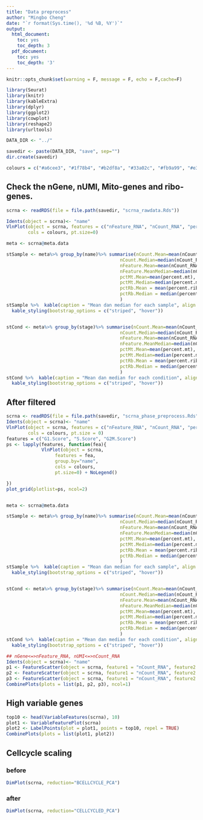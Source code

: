 ```yaml
---
title: "Data preprocess"
author: "Mingbo Cheng"
date: "`r format(Sys.time(), '%d %B, %Y')`"
output:
  html_document:
    toc: yes
    toc_depth: 3
  pdf_document:
    toc: yes
    toc_depth: '3'
---
```



```r
knitr::opts_chunk$set(warning = F, message = F, echo = F,cache=F)
```


```r
library(Seurat)
library(knitr)
library(kableExtra)
library(dplyr)
library(ggplot2)
library(cowplot)
library(reshape2)
library(urltools)

DATA_DIR <- "../"

savedir <- paste(DATA_DIR, "save", sep="")
dir.create(savedir)

colours = c("#a6cee3", "#1f78b4", "#b2df8a", "#33a02c", "#fb9a99", "#e31a1c", "#fdbf6f", "#ff7f00", "#cab2d6", "#6a3d9a", "#ffff99")
```

## Check the nGene, nUMI, Mito-genes and ribo-genes.

```r
scrna <- readRDS(file = file.path(savedir, "scrna_rawdata.Rds"))

Idents(object = scrna)<- "name"
VlnPlot(object = scrna, features = c("nFeature_RNA", "nCount_RNA", "percent.mt", "percent.ribo"), ncol=2,
        cols = colours, pt.size=0)

meta <- scrna@meta.data

stSample <- meta%>% group_by(name)%>% summarise(nCount.Mean=mean(nCount_RNA),
                                          nCount.Median=median(nCount_RNA),
                                          nFeature.Mean=mean(nCount_RNA),
                                          nFeature.MeanMedian=median(nCount_RNA),
                                          pctMt.Mean=mean(percent.mt),
                                          pctMt.Median=median(percent.mt),
                                          pctRb.Mean = mean(percent.ribo),
                                          pctRb.Median = median(percent.ribo)
                                          )
stSample %>%  kable(caption = "Mean dan median for each sample", align = 'c') %>% 
  kable_styling(bootstrap_options = c("striped", "hover"))


stCond <- meta%>% group_by(stage)%>% summarise(nCount.Mean=mean(nCount_RNA),
                                          nCount.Median=median(nCount_RNA),
                                          nFeature.Mean=mean(nCount_RNA),
                                          nFeature.MeanMedian=median(nCount_RNA),
                                          pctMt.Mean=mean(percent.mt),
                                          pctMt.Median=median(percent.mt),
                                          pctRb.Mean = mean(percent.ribo),
                                          pctRb.Median = median(percent.ribo)
                                          )
stCond %>%  kable(caption = "Mean dan median for each condition", align = 'c') %>% 
  kable_styling(bootstrap_options = c("striped", "hover"))


```



## After filtered

```r

scrna <- readRDS(file = file.path(savedir, "scrna_phase_preprocess.Rds"))
Idents(object = scrna)<- "name"
VlnPlot(object = scrna, features = c("nFeature_RNA", "nCount_RNA", "percent.mt", "percent.ribo"), ncol=2,
        cols = colours, pt.size = 0)
features = c("G1.Score", "S.Score", "G2M.Score")
ps <- lapply(features, function(fea){
             VlnPlot(object = scrna, 
                  features = fea,
                  group.by="name",
                  cols = colours, 
                  pt.size=0) + NoLegend()

})
plot_grid(plotlist=ps, ncol=2)


meta <- scrna@meta.data

stSample <- meta%>% group_by(name)%>% summarise(nCount.Mean=mean(nCount_RNA),
                                          nCount.Median=median(nCount_RNA),
                                          nFeature.Mean=mean(nCount_RNA),
                                          nFeature.MeanMedian=median(nCount_RNA),
                                          pctMt.Mean=mean(percent.mt),
                                          pctMt.Median=median(percent.mt),
                                          pctRb.Mean = mean(percent.ribo),
                                          pctRb.Median = median(percent.ribo)
                                          )
stSample %>%  kable(caption = "Mean dan median for each sample", align = 'c') %>% 
  kable_styling(bootstrap_options = c("striped", "hover"))


stCond <- meta%>% group_by(stage)%>% summarise(nCount.Mean=mean(nCount_RNA),
                                          nCount.Median=median(nCount_RNA),
                                          nFeature.Mean=mean(nCount_RNA),
                                          nFeature.MeanMedian=median(nCount_RNA),
                                          pctMt.Mean=mean(percent.mt),
                                          pctMt.Median=median(percent.mt),
                                          pctRb.Mean = mean(percent.ribo),
                                          pctRb.Median = median(percent.ribo)
                                          )
stCond %>%  kable(caption = "Mean dan median for each condition", align = 'c') %>% 
  kable_styling(bootstrap_options = c("striped", "hover"))

```

```r
## nGene<=>nFeature_RNA, nUMI<=>nCount_RNA
Idents(object = scrna)<- "name"
p1 <- FeatureScatter(object = scrna, feature1 = "nCount_RNA", feature2 ="percent.mt", cols=colours)
p2 <- FeatureScatter(object = scrna, feature1 = "nCount_RNA", feature2 ="percent.ribo",cols=colours)
p3 <- FeatureScatter(object = scrna, feature1 = "nCount_RNA", feature2 = "nFeature_RNA",cols=colours)
CombinePlots(plots = list(p1, p2, p3), ncol=1)
```



## High variable genes
```r
top10 <- head(VariableFeatures(scrna), 10)
plot1 <- VariableFeaturePlot(scrna)
plot2 <- LabelPoints(plot = plot1, points = top10, repel = TRUE)
CombinePlots(plots = list(plot1, plot2))
```


## Cellcycle scaling

### before

```r
DimPlot(scrna, reduction="BCELLCYCLE_PCA")
```

### after 
```r
DimPlot(scrna, reduction="CELLCYCLED_PCA")
```

